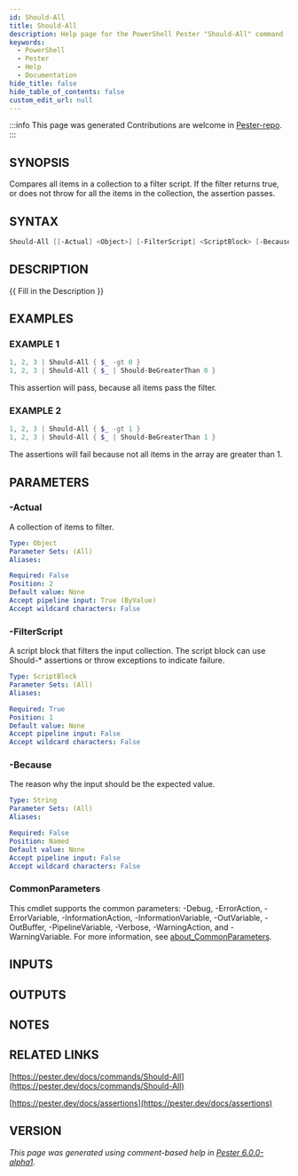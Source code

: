 ```yaml
---
id: Should-All
title: Should-All
description: Help page for the PowerShell Pester "Should-All" command
keywords:
  - PowerShell
  - Pester
  - Help
  - Documentation
hide_title: false
hide_table_of_contents: false
custom_edit_url: null
---
```


:::info This page was generated
Contributions are welcome in [Pester-repo](https://github.com/pester/pester).
:::

## SYNOPSIS

Compares all items in a collection to a filter script.
If the filter returns true, or does not throw for all the items in the collection, the assertion passes.

## SYNTAX

```powershell
Should-All [[-Actual] <Object>] [-FilterScript] <ScriptBlock> [-Because <String>] [<CommonParameters>]
```

## DESCRIPTION

\{\{ Fill in the Description \}\}

## EXAMPLES

### EXAMPLE 1

```powershell
1, 2, 3 | Should-All { $_ -gt 0 }
1, 2, 3 | Should-All { $_ | Should-BeGreaterThan 0 }
```

This assertion will pass, because all items pass the filter.

### EXAMPLE 2

```powershell
1, 2, 3 | Should-All { $_ -gt 1 }
1, 2, 3 | Should-All { $_ | Should-BeGreaterThan 1 }
```

The assertions will fail because not all items in the array are greater than 1.

## PARAMETERS

### -Actual

A collection of items to filter.

```yaml
Type: Object
Parameter Sets: (All)
Aliases:

Required: False
Position: 2
Default value: None
Accept pipeline input: True (ByValue)
Accept wildcard characters: False
```

### -FilterScript

A script block that filters the input collection.
The script block can use Should-* assertions or throw exceptions to indicate failure.

```yaml
Type: ScriptBlock
Parameter Sets: (All)
Aliases:

Required: True
Position: 1
Default value: None
Accept pipeline input: False
Accept wildcard characters: False
```

### -Because

The reason why the input should be the expected value.

```yaml
Type: String
Parameter Sets: (All)
Aliases:

Required: False
Position: Named
Default value: None
Accept pipeline input: False
Accept wildcard characters: False
```

### CommonParameters

This cmdlet supports the common parameters: -Debug, -ErrorAction, -ErrorVariable, -InformationAction, -InformationVariable, -OutVariable, -OutBuffer, -PipelineVariable, -Verbose, -WarningAction, and -WarningVariable. For more information, see [about_CommonParameters](http://go.microsoft.com/fwlink/?LinkID=113216).

## INPUTS

## OUTPUTS

## NOTES

## RELATED LINKS

[https://pester.dev/docs/commands/Should-All](https://pester.dev/docs/commands/Should-All)

[https://pester.dev/docs/assertions](https://pester.dev/docs/assertions)

## VERSION

*This page was generated using comment-based help in [Pester 6.0.0-alpha1](https://github.com/pester/pester).*
